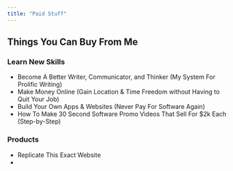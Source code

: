 ```yaml
---
title: "Paid Stuff"
---
```


## Things You Can Buy From Me
### Learn New Skills
- Become A Better Writer, Communicator, and Thinker (My System For Prolific Writing)
- Make Money Online (Gain Location & Time Freedom without Having to Quit Your Job)
- Build Your Own Apps & Websites (Never Pay For Software Again)
- How To Make 30 Second Software Promo Videos That Sell For $2k Each (Step-by-Step)

### Products
- Replicate This Exact Website
- 